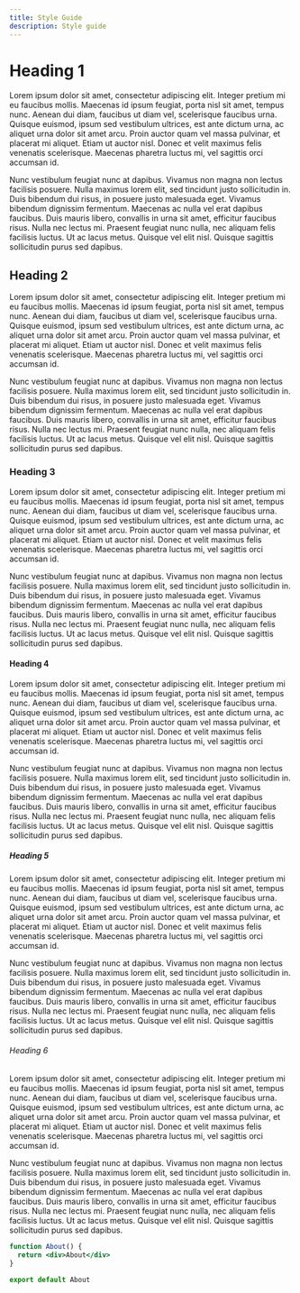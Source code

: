 ```yaml
---
title: Style Guide
description: Style guide
---
```


# Heading 1

Lorem ipsum dolor sit amet, consectetur adipiscing elit. Integer pretium mi eu faucibus mollis. Maecenas id ipsum feugiat, porta nisl sit amet, tempus nunc. Aenean dui diam, faucibus ut diam vel, scelerisque faucibus urna. Quisque euismod, ipsum sed vestibulum ultrices, est ante dictum urna, ac aliquet urna dolor sit amet arcu. Proin auctor quam vel massa pulvinar, et placerat mi aliquet. Etiam ut auctor nisl. Donec et velit maximus felis venenatis scelerisque. Maecenas pharetra luctus mi, vel sagittis orci accumsan id.

Nunc vestibulum feugiat nunc at dapibus. Vivamus non magna non lectus facilisis posuere. Nulla maximus lorem elit, sed tincidunt justo sollicitudin in. Duis bibendum dui risus, in posuere justo malesuada eget. Vivamus bibendum dignissim fermentum. Maecenas ac nulla vel erat dapibus faucibus. Duis mauris libero, convallis in urna sit amet, efficitur faucibus risus. Nulla nec lectus mi. Praesent feugiat nunc nulla, nec aliquam felis facilisis luctus. Ut ac lacus metus. Quisque vel elit nisl. Quisque sagittis sollicitudin purus sed dapibus.

## Heading 2

Lorem ipsum dolor sit amet, consectetur adipiscing elit. Integer pretium mi eu faucibus mollis. Maecenas id ipsum feugiat, porta nisl sit amet, tempus nunc. Aenean dui diam, faucibus ut diam vel, scelerisque faucibus urna. Quisque euismod, ipsum sed vestibulum ultrices, est ante dictum urna, ac aliquet urna dolor sit amet arcu. Proin auctor quam vel massa pulvinar, et placerat mi aliquet. Etiam ut auctor nisl. Donec et velit maximus felis venenatis scelerisque. Maecenas pharetra luctus mi, vel sagittis orci accumsan id.

Nunc vestibulum feugiat nunc at dapibus. Vivamus non magna non lectus facilisis posuere. Nulla maximus lorem elit, sed tincidunt justo sollicitudin in. Duis bibendum dui risus, in posuere justo malesuada eget. Vivamus bibendum dignissim fermentum. Maecenas ac nulla vel erat dapibus faucibus. Duis mauris libero, convallis in urna sit amet, efficitur faucibus risus. Nulla nec lectus mi. Praesent feugiat nunc nulla, nec aliquam felis facilisis luctus. Ut ac lacus metus. Quisque vel elit nisl. Quisque sagittis sollicitudin purus sed dapibus.

### Heading 3

Lorem ipsum dolor sit amet, consectetur adipiscing elit. Integer pretium mi eu faucibus mollis. Maecenas id ipsum feugiat, porta nisl sit amet, tempus nunc. Aenean dui diam, faucibus ut diam vel, scelerisque faucibus urna. Quisque euismod, ipsum sed vestibulum ultrices, est ante dictum urna, ac aliquet urna dolor sit amet arcu. Proin auctor quam vel massa pulvinar, et placerat mi aliquet. Etiam ut auctor nisl. Donec et velit maximus felis venenatis scelerisque. Maecenas pharetra luctus mi, vel sagittis orci accumsan id.

Nunc vestibulum feugiat nunc at dapibus. Vivamus non magna non lectus facilisis posuere. Nulla maximus lorem elit, sed tincidunt justo sollicitudin in. Duis bibendum dui risus, in posuere justo malesuada eget. Vivamus bibendum dignissim fermentum. Maecenas ac nulla vel erat dapibus faucibus. Duis mauris libero, convallis in urna sit amet, efficitur faucibus risus. Nulla nec lectus mi. Praesent feugiat nunc nulla, nec aliquam felis facilisis luctus. Ut ac lacus metus. Quisque vel elit nisl. Quisque sagittis sollicitudin purus sed dapibus.

#### Heading 4

Lorem ipsum dolor sit amet, consectetur adipiscing elit. Integer pretium mi eu faucibus mollis. Maecenas id ipsum feugiat, porta nisl sit amet, tempus nunc. Aenean dui diam, faucibus ut diam vel, scelerisque faucibus urna. Quisque euismod, ipsum sed vestibulum ultrices, est ante dictum urna, ac aliquet urna dolor sit amet arcu. Proin auctor quam vel massa pulvinar, et placerat mi aliquet. Etiam ut auctor nisl. Donec et velit maximus felis venenatis scelerisque. Maecenas pharetra luctus mi, vel sagittis orci accumsan id.

Nunc vestibulum feugiat nunc at dapibus. Vivamus non magna non lectus facilisis posuere. Nulla maximus lorem elit, sed tincidunt justo sollicitudin in. Duis bibendum dui risus, in posuere justo malesuada eget. Vivamus bibendum dignissim fermentum. Maecenas ac nulla vel erat dapibus faucibus. Duis mauris libero, convallis in urna sit amet, efficitur faucibus risus. Nulla nec lectus mi. Praesent feugiat nunc nulla, nec aliquam felis facilisis luctus. Ut ac lacus metus. Quisque vel elit nisl. Quisque sagittis sollicitudin purus sed dapibus.

##### Heading 5

Lorem ipsum dolor sit amet, consectetur adipiscing elit. Integer pretium mi eu faucibus mollis. Maecenas id ipsum feugiat, porta nisl sit amet, tempus nunc. Aenean dui diam, faucibus ut diam vel, scelerisque faucibus urna. Quisque euismod, ipsum sed vestibulum ultrices, est ante dictum urna, ac aliquet urna dolor sit amet arcu. Proin auctor quam vel massa pulvinar, et placerat mi aliquet. Etiam ut auctor nisl. Donec et velit maximus felis venenatis scelerisque. Maecenas pharetra luctus mi, vel sagittis orci accumsan id.

Nunc vestibulum feugiat nunc at dapibus. Vivamus non magna non lectus facilisis posuere. Nulla maximus lorem elit, sed tincidunt justo sollicitudin in. Duis bibendum dui risus, in posuere justo malesuada eget. Vivamus bibendum dignissim fermentum. Maecenas ac nulla vel erat dapibus faucibus. Duis mauris libero, convallis in urna sit amet, efficitur faucibus risus. Nulla nec lectus mi. Praesent feugiat nunc nulla, nec aliquam felis facilisis luctus. Ut ac lacus metus. Quisque vel elit nisl. Quisque sagittis sollicitudin purus sed dapibus.

###### Heading 6

Lorem ipsum dolor sit amet, consectetur adipiscing elit. Integer pretium mi eu faucibus mollis. Maecenas id ipsum feugiat, porta nisl sit amet, tempus nunc. Aenean dui diam, faucibus ut diam vel, scelerisque faucibus urna. Quisque euismod, ipsum sed vestibulum ultrices, est ante dictum urna, ac aliquet urna dolor sit amet arcu. Proin auctor quam vel massa pulvinar, et placerat mi aliquet. Etiam ut auctor nisl. Donec et velit maximus felis venenatis scelerisque. Maecenas pharetra luctus mi, vel sagittis orci accumsan id.

Nunc vestibulum feugiat nunc at dapibus. Vivamus non magna non lectus facilisis posuere. Nulla maximus lorem elit, sed tincidunt justo sollicitudin in. Duis bibendum dui risus, in posuere justo malesuada eget. Vivamus bibendum dignissim fermentum. Maecenas ac nulla vel erat dapibus faucibus. Duis mauris libero, convallis in urna sit amet, efficitur faucibus risus. Nulla nec lectus mi. Praesent feugiat nunc nulla, nec aliquam felis facilisis luctus. Ut ac lacus metus. Quisque vel elit nisl. Quisque sagittis sollicitudin purus sed dapibus.

```jsx
function About() {
  return <div>About</div>
}

export default About
```
